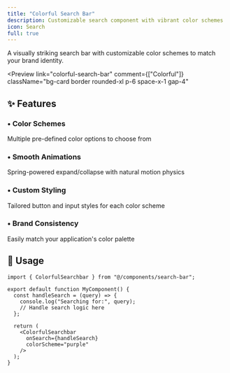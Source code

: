 ```yaml
---
title: "Colorful Search Bar"
description: Customizable search component with vibrant color schemes
icon: Search
full: true
---
```




A visually striking search bar with customizable color schemes to match your brand identity.

<Preview
  link="colorful-search-bar"
  comment={["Colorful"]}
  className="bg-card border rounded-xl p-6 space-x-1  gap-4"
>
  <ColorfulSearchbar colorScheme="blue" />
  <ColorfulSearchbar colorScheme="purple" />
  <ColorfulSearchbar colorScheme="green" />
  <ColorfulSearchbar colorScheme="amber" />
  <ColorfulSearchbar colorScheme="rose" />
</Preview>

## ✨ Features

<div className="grid grid-cols-1 md:grid-cols-2 gap-4 mt-6">
  <div className="p-4  border rounded-lg bg-card">
    <h3 className="font-semibold flex items-center gap-2">
      <span className="text-primary">•</span> Color Schemes
    </h3>
    <p className="mt-2 text-sm text-muted-foreground">
      Multiple pre-defined color options to choose from
    </p>
  </div>
  <div className="p-4  border rounded-lg bg-card">
    <h3 className="flex items-center gap-2 font-semibold">
      <span className="text-primary">•</span> Smooth Animations
    </h3>
    <p className="text-muted-foreground mt-2 text-sm">
      Spring-powered expand/collapse with natural motion physics
    </p>
  </div>

  <div className="p-4  border rounded-lg bg-card">
    <h3 className="flex items-center gap-2 font-semibold">
      <span className="text-primary">•</span> Custom Styling
    </h3>
    <p className="text-muted-foreground mt-2 text-sm">
      Tailored button and input styles for each color scheme
    </p>
  </div>

  <div className="p-4  border rounded-lg bg-card">
    <h3 className="font-semibold flex items-center gap-2">
      <span className="text-primary">•</span> Brand Consistency
    </h3>
    <p className="mt-2 text-sm text-muted-foreground">
      Easily match your application's color palette
    </p>
  </div>
</div>

## 🧩 Usage

```tsx
import { ColorfulSearchbar } from "@/components/search-bar";

export default function MyComponent() {
  const handleSearch = (query) => {
    console.log("Searching for:", query);
    // Handle search logic here
  };

  return (
    <ColorfulSearchbar 
      onSearch={handleSearch} 
      colorScheme="purple"
    />
  );
}

